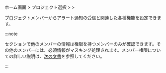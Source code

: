 ホーム画面 &gt; プロジェクト選択 &gt; <Cmdname sid="event_statistic" className="uitext" /> &gt; <Cmdname sid="eventNoti" className="uitext" />

プロジェクトメンバーからアラート通知の受信と関連した各種機能を設定できます。

<Xclude product="url">

<ImgLang img='alert_receving_setting.png' desc='アラート通知の受信設定' />

</Xclude>

<InDoc product="url">

<ImgLang img='alert_receving_setting-url.png' desc='警告通知の受信設定' />

</InDoc>

:::note

<Cmdname sid="alert_receive_settings_by_member" className="uitext" />セクションで他のメンバーの情報は<Cmdname sid="member_management" className="b500" />権限を持つメンバーのみが確認できます。その他のメンバーには、必須情報がマスキング処理されます。メンバー権限についての詳しい説明は、[次の文書](../project/project-structure#project-auth)を参照してください。

:::
